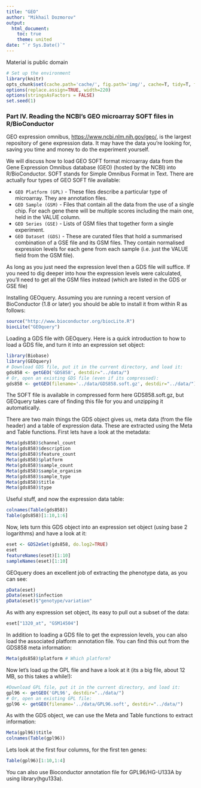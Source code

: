 ```yaml
---
title: "GEO"
author: "Mikhail Dozmorov"
output:
  html_document:
    toc: true
    theme: united
date: "`r Sys.Date()`"
---
```


Material is public domain

```r
# Set up the environment
library(knitr) 
opts_chunk$set(cache.path='cache/', fig.path='img/', cache=T, tidy=T, fig.keep='high', echo=T, dpi=100, out.width=700)
options(replace.assign=TRUE, width=220)
options(stringsAsFactors = FALSE)
set.seed(1)
```

### Part IV. Reading the NCBI's GEO microarray SOFT files in R/BioConductor

GEO expression omnibus, [https://www.ncbi.nlm.nih.gov/geo/](https://www.ncbi.nlm.nih.gov/geo/), is the largest repository of gene expression data. It may have the data you're looking for, saving you time and money to do the experiment yourself. 

We will discuss how to load GEO SOFT format microarray data from the Gene Expression Omnibus database (GEO) (hosted by the NCBI) into R/BioConductor. SOFT stands for Simple Omnibus Format in Text. There are actually four types of GEO SOFT file available:

- `GEO Platform (GPL)` - These files describe a particular type of microarray. They are annotation files.
- `GEO Sample (GSM)` - Files that contain all the data from the use of a single chip. For each gene there will be multiple scores including the main one, held in the VALUE column.
- `GEO Series (GSE)` - Lists of GSM files that together form a single experiment.
- `GEO Dataset (GDS)` - These are curated files that hold a summarised combination of a GSE file and its GSM files. They contain normalised expression levels for each gene from each sample (i.e. just the VALUE field from the GSM file).

As long as you just need the expression level then a GDS file will suffice. If you need to dig deeper into how the expression levels were calculated, you'll need to get all the GSM files instead (which are listed in the GDS or GSE file)

Installing GEOquery. Assuming you are running a recent version of BioConductor (1.8 or later) you should be able to install it from within R as follows:

```r
source("http://www.bioconductor.org/biocLite.R")
biocLite("GEOquery")
```

Loading a GDS file with GEOquery. Here is a quick introduction to how to load a GDS file, and turn it into an expression set object:

```r
library(Biobase)
library(GEOquery)
# Download GDS file, put it in the current directory, and load it:
gds858 <- getGEO('GDS858', destdir="../data/")
# Or, open an existing GDS file (even if its compressed):
gds858 <- getGEO(filename='../data/GDS858.soft.gz', destdir="../data/")
```

The SOFT file is available in compressed form here GDS858.soft.gz, but GEOquery takes care of finding this file for you and unzipping it automatically.

There are two main things the GDS object gives us, meta data (from the file header) and a table of expression data. These are extracted using the Meta and Table functions. First lets have a look at the metadata:

```r
Meta(gds858)$channel_count
Meta(gds858)$description
Meta(gds858)$feature_count
Meta(gds858)$platform
Meta(gds858)$sample_count
Meta(gds858)$sample_organism
Meta(gds858)$sample_type
Meta(gds858)$title
Meta(gds858)$type
```

Useful stuff, and now the expression data table:

```r
colnames(Table(gds858))
Table(gds858)[1:10,1:6]
```

Now, lets turn this GDS object into an expression set object (using base 2 logarithms) and have a look at it:

```r
eset <- GDS2eSet(gds858, do.log2=TRUE)
eset
featureNames(eset)[1:10]
sampleNames(eset)[1:10]
```

GEOquery does an excellent job of extracting the phenotype data, as you can see:

```r
pData(eset)
pData(eset)$infection
pData(eset)$"genotype/variation"
```

As with any expression set object, its easy to pull out a subset of the data:

```r
eset["1320_at", "GSM14504"]
```

In addition to loading a GDS file to get the expression levels, you can also load the associated platform annotation file. You can find this out from the GDS858 meta information:

```r
Meta(gds858)$platform # Which platform?
```

Now let's load up the GPL file and have a look at it (its a big file, about 12 MB, so this takes a while!):

```r
#Download GPL file, put it in the current directory, and load it:
gpl96 <- getGEO('GPL96', destdir="../data/")
# Or, open an existing GPL file:
gpl96 <- getGEO(filename='../data/GPL96.soft', destdir="../data/")
```

As with the GDS object, we can use the Meta and Table functions to extract information:

```r
Meta(gpl96)$title
colnames(Table(gpl96))
```

Lets look at the first four columns, for the first ten genes:

```r
Table(gpl96)[1:10,1:4]
```

You can also use Bioconductor annotation file for GPL96/HG-U133A by using library(hgu133a).

